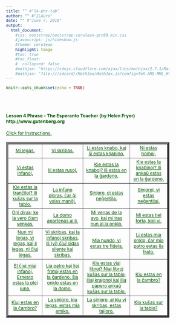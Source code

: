 ```yaml
---
title: "" #"l4-phr-tab"
author: "" #"JLAUro"
date: "" #"June 7, 2018"
output: 
  html_document:
    #css: bootstrap/bootstrap-cerulean-grn99.min.css
    #javascript: js/hideshow.js
    #theme: cerulean
    highlight: tango
    #toc: true
    #toc_float: 
    #  collapsed: false
    #mathjax: "https://cdnjs.cloudflare.com/ajax/libs/mathjax/2.7.1/MathJax.js?config=TeX-AMS-MML_HTMLorMML"
    #mathjax: "file:///sdcard//MathJax/MathJax.js?config=TeX-AMS-MML_HTMLorMML"
---
```


```r
knitr::opts_chunk$set(echo = TRUE)
```

<style>
a, body { 
color: #005500; 
font-size: 12px; 
}	

a:visited { color: #009900; }

[id^='tr'] {
display: none;
}

mark {
padding: 3px 3px;
text-align: left;
font-style: italic;
font-size: 10px;
background-color: #007700;
color: white;
margin-top: 0px;
margin-left: 5px;
}

</style>

<script type='text/javascript'>
function toggle_visibility(id) {
var e = document.getElementById(id);
e.style.display = ((e.style.display!='block') ? 'block' : 'none');
}
</script>

<br/><br/>

<p>
<h4>Lesson 4 Phrase  - The Esperanto Teacher (by Helen Fryer) http://www.gutenberg.org <br/></h4>
<a id='r0' href='#' onclick="toggle_visibility('tr0');">
Click for Instructions.</a>
<div id='tr0'>
&nbsp;
<mark>Click on each link to toggle the English translation.  Reload page to turn off all translations.</mark>
</div>
</p>

<table width='100%' border='5px' cellspacing='5px' cellpadding='5px'>
<tr id='r1'>
<td align='center' valign='middle'><a id='item1' href='#r0' onclick="toggle_visibility('tr1');">Mi legas. </a>
<div id='tr1'><mark>I read. (I am reading).</mark></div></td>

<td align='center' valign='middle'><a id='item2' href='#r0' onclick="toggle_visibility('tr2');">Vi skribas. </a>
<div id='tr2'><mark>You write. (You (sing,. pl.) are writing.)</mark></div></td>

<td align='center' valign='middle'><a id='item3' href='#r0' onclick="toggle_visibility('tr3');">Li estas knabo, kaj ŝi estas knabino. </a>
<div id='tr3'><mark>He is a boy and she is a girl.</mark></div></td>

<td align='center' valign='middle'><a id='item4' href='#r0' onclick="toggle_visibility('tr4');">Ni estas homoj. </a>
<div id='tr4'><mark>We are humans beings (men).</mark></div></td>
</tr>
<tr id='r2'>

<td align='center' valign='middle'><a id='item5' href='#r1' onclick="toggle_visibility('tr5');">Vi estas infanoj. </a>
<div id='tr5'><mark>You (pl.) are children.</mark></div></td>

<td align='center' valign='middle'><a id='item6' href='#r1' onclick="toggle_visibility('tr6');">Ili estas rusoj. </a>
<div id='tr6'><mark>They are Russian.</mark></div></td>

<td align='center' valign='middle'><a id='item7' href='#r1' onclick="toggle_visibility('tr7');">Kie estas la knaboj? Ili estas en la ĝardeno, </a>
<div id='tr7'><mark>Where are the boys? They are in the garden.</mark></div></td>

<td align='center' valign='middle'><a id='item8' href='#r1' onclick="toggle_visibility('tr8');">Kie estas la knabinoj? Ili ankaŭ estas en la ĝardeno. </a>
<div id='tr8'><mark>Where are the girls? They are also in the garden.</mark></div></td>
</tr>
<tr id='r3'>

<td align='center' valign='middle'><a id='item9' href='#r2' onclick="toggle_visibility('tr9');">Kie estas la tranĉiloj? Ili kuŝas sur la tablo. </a>
<div id='tr9'><mark>Where are the knives? They are lying (on) the table.</mark></div></td>

<td align='center' valign='middle'><a id='item10' href='#r2' onclick="toggle_visibility('tr10');">La infano ploras, ĉar ĝi volas manĝi. </a>
<div id='tr10'><mark>The infant is crying, because it wants to eat.</mark></div></td>

<td align='center' valign='middle'><a id='item11' href='#r2' onclick="toggle_visibility('tr11');">Sinjoro, ci estas neĝentila. </a>
<div id='tr11'><mark>Sir, you (sing.) are not polite.</mark></div></td>

<td align='center' valign='middle'><a id='item12' href='#r2' onclick="toggle_visibility('tr12');">Sinjoroj, vi estas neĝentilaj. </a>
<div id='tr12'><mark>Sirs, you (pl.) are not polite.</mark></div></td>
</tr>
<tr id='r4'>

<td align='center' valign='middle'><a id='item13' href='#r3' onclick="toggle_visibility('tr13');">Oni diras; ke la vero ĉiam venkas. </a>
<div id='tr13'><mark>They say that the truth always conquers.</mark></div></td>

<td align='center' valign='middle'><a id='item14' href='#r3' onclick="toggle_visibility('tr14');">La domo apartenas al li. </a>
<div id='tr14'><mark>The house belongs to him.</mark></div></td>

<td align='center' valign='middle'><a id='item15' href='#r3' onclick="toggle_visibility('tr15');">Mi venas de la avo, kaj mi iras nun al la onklo. </a>
<div id='tr15'><mark>I am coming from the grandfather and I am going now to the uncle.</mark></div></td>

<td align='center' valign='middle'><a id='item16' href='#r3' onclick="toggle_visibility('tr16');">Mi estas tiel forta, kiel vi. </a>
<div id='tr16'><mark>I am as strong as you.</mark></div></td>
</tr>
<tr id='r5'>

<td align='center' valign='middle'><a id='item17' href='#r4' onclick="toggle_visibility('tr17');">Nun mi legas, vi legas, kaj li legas, ni ĉiuj legas. </a>
<div id='tr17'><mark>Now I am reading, you are reading, and he is reading, we are all reading.</mark></div></td>

<td align='center' valign='middle'><a id='item18' href='#r4' onclick="toggle_visibility('tr18');">Vi skribas, kaj la infanoj skribas, ili (vi) ĉiuj sidas silente kaj skribas.</a>
<div id='tr18'><mark>You (pl.) are writing and the infants are writing, they (you) are all silently sitting and writing.</mark></div></td>

<td align='center' valign='middle'><a id='item19' href='#r4' onclick="toggle_visibility('tr19');">Mia hundo, vi estas tre fidela. </a>
<div id='tr19'><mark>My dog, you are very faithful.</mark></div></td>

<td align='center' valign='middle'><a id='item20' href='#r4' onclick="toggle_visibility('tr20');">Li estas mia onklo, ĉar mia patro estas lia frato. </a>
<div id='tr20'><mark>He is my uncle, because my father is his brother.</mark></div></td>
</tr>
<tr id='r6'>

<td align='center' valign='middle'><a id='item21' href='#r5' onclick="toggle_visibility('tr21');">El ĉiuj miaj infanoj, Ernesto estas la plej juna. </a>
<div id='tr21'><mark>Out of all my children, Ernesto is the youngest.</mark></div></td>

<td align='center' valign='middle'><a id='item22' href='#r5' onclick="toggle_visibility('tr22');">Lia patro kaj liaj fratoj estas en la ĝardeno. ŝia onklo estas en la domo. </a>
<div id='tr22'><mark>His father and his brothers are in the garden, his uncle is in the house.</mark></div></td>

<td align='center' valign='middle'><a id='item23' href='#r5' onclick="toggle_visibility('tr23');">Kie estas viaj libroj? Niaj libroj kuŝas sur la tablo; iliaj krajonoj kaj ilia papero ankaŭ kuŝas sur la tablo.</a>
<div id='tr23'><mark>Where are your (pl.) books? Our books are (lying) on the table, their pencils and their paper also are (lying) on the table.</mark></div></td>

<td align='center' valign='middle'><a id='item24' href='#r5' onclick="toggle_visibility('tr24');">Kiu estas en la ĉambro? </a>
<div id='tr24'><mark>Who is in the room?</mark></div></td>
</tr>
<tr id='r7'>

<td align='center' valign='middle'><a id='item25' href='#r6' onclick="toggle_visibility('tr25');">Kiuj estas en la ĉambro? </a>
<div id='tr25'><mark>Who are in the room?</mark></div></td>

<td align='center' valign='middle'><a id='item26' href='#r6' onclick="toggle_visibility('tr26');">La sinjoro, kiu legas, estas mia amiko. </a>
<div id='tr26'><mark>The gentleman who is reading, is my uncle.</mark></div></td>

<td align='center' valign='middle'><a id='item27' href='#r6' onclick="toggle_visibility('tr27');">La sinjoro, al kiu vi skribas, estas tajloro. </a>
<div id='tr27'><mark>The genetleman to whom you are writing is a tailor.</mark></div></td>

<td align='center' valign='middle'><a id='item28' href='#r6' onclick="toggle_visibility('tr28');">Kio kuŝas sur la tablo?</a>
<div id='tr28'><mark>What is (lying) on the table?</mark></div></td>
</tr>
<tr id='r8'>

</tr>
</table>

